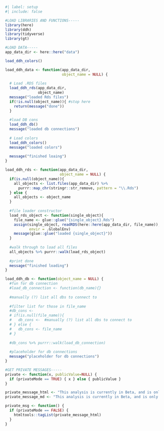 ```r
#| label: setup
#| include: false

#LOAD LIBRARIES AND FUNCTIONS-----
library(here)
library(ddh)
library(tidyverse)
library(gt)

#LOAD DATA-----
app_data_dir <- here::here("data")

load_ddh_colors()

load_ddh_data <- function(app_data_dir,
                          object_name = NULL) {
  
  # Load .RDS files
  load_ddh_rds(app_data_dir, 
               object_name)
  message("loaded Rds files")
  if(!is.null(object_name)){ #stop here
    return(message("done"))
  }
  
  #load DB cons
  load_ddh_db()
  message("loaded db connections")
  
  # Load colors
  load_ddh_colors()
  message("loaded colors")
  
  message("finished loaing")
}

load_ddh_rds <- function(app_data_dir, 
                         object_name = NULL) {
  if(is.null(object_name)){
    all_objects <- list.files(app_data_dir) %>% 
      purrr::map_chr(stringr::str_remove, pattern = "\\.Rds")
  } else {
    all_objects <- object_name
  }
  
  #file loader constructor
  load_rds_object <- function(single_object){
    file_name <- glue::glue("{single_object}.Rds")
    assign(single_object, readRDS(here::here(app_data_dir, file_name)), 
           envir = .GlobalEnv)
    message(glue::glue("loaded {single_object}"))
  }
  
  #walk through to load all files
  all_objects %>% purrr::walk(load_rds_object)
  
  #print done
  message("finished loading")
}

load_ddh_db <- function(object_name = NULL) {
  #fun for db connection
  #load_db_connection <- function(db_name){}
  
  #manually (?) list all dbs to connect to
  
  #filter list for those in file_name
  #db_cons <- 
  # if(is.null(file_name)){
  #   db_cons <-  #manually (?) list all dbs to connect to
  # } else {
  #   db_cons <- file_name
  # }
  
  #db_cons %>% purrr::walk(load_db_connection)
  
  #placeholder for db connections
  message("placeholder for db connections")
}

#GET PRIVATE MESSAGES-----
private <- function(x, publicValue=NULL) {
  if (privateMode == TRUE) { x } else { publicValue }
}

private_message_html <- "This analysis is currently in Beta, and is only available to premium subscribers. If you want to upgrade to support this project and access these data, subscribe at ', a(href = 'http://www.datadrivenhypothesis.com', 'datadrivenhypothesis.com')"
private_message_md <- "This analysis is currently in Beta, and is only available to premium subscribers. If you want to upgrade to support this project and access these data, subscribe at [datadrivenhypothesis.com](http://www.datadrivenhypothesis.com)"

private_msg <- function() {
  if (privateMode == FALSE) {
    htmltools::tagList(private_message_html) 
  }
}

```